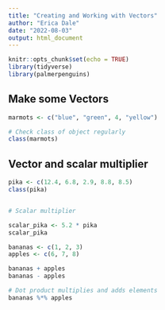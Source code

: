 ```yaml
---
title: "Creating and Working with Vectors"
author: "Erica Dale"
date: "2022-08-03"
output: html_document
---
```


```r
knitr::opts_chunk$set(echo = TRUE)
library(tidyverse)
library(palmerpenguins)
```

## Make some Vectors

```r
marmots <- c("blue", "green", 4, "yellow")

# Check class of object regularly
class(marmots)

```


## Vector and scalar multiplier

```r
pika <- c(12.4, 6.8, 2.9, 8.8, 8.5)
class(pika)


# Scalar multiplier

scalar_pika <- 5.2 * pika
scalar_pika

```


```r
bananas <- c(1, 2, 3)
apples <- c(6, 7, 8)

bananas + apples
bananas - apples

# Dot product multiplies and adds elements
bananas %*% apples

```

